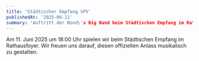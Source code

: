 ```yaml
---
title: 'Städtischer Empfang SPV'
publishedAt: '2025-06-11'
summary: 'Auftritt der Bond\'s Big Band beim Städtischen Empfang im Rathausfoyer'
---
```


Am 11. Juni 2025 um 18:00 Uhr spielen wir beim Städtischen Empfang im Rathausfoyer. Wir freuen uns darauf, diesen offiziellen Anlass musikalisch zu gestalten. 
